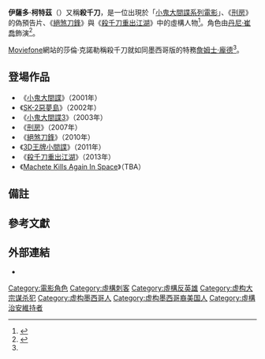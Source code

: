 {{noteTA
|G1=Show
|G2=Movie
|T=zh-tw:殺千刀 (電影角色);zh-cn:弯刀 (电影角色);
|1=zh-tw:殺千刀;zh-cn:弯刀;
|2=zh-tw:柯特茲;zh-cn:科尔特斯;
|3=zh-tw:絕煞刀鋒;zh-cn:弯刀;zh-hk:攞命·彎刀·罪惡城;
|4=zh-tw:殺千刀重出江湖;zh-cn:弯刀杀戮;zh-hk:索女·重炮·神經刀;
}}
{{Infobox character
| colour = #bfdfff
| name = 伊薩多·柯特茲<br>{{lang|en|Isador Cortez}}
| image = File:Machete (character).PNG
| caption = 《[[絕煞刀鋒|絕煞刀鋒]]》中的殺千刀
| first = 《[[小鬼大間諜|小鬼大間諜]]》（2001年）
| last =  《[[殺千刀重出江湖|殺千刀重出江湖]]》（2013年）
| cause =
| creator = [[勞勃·羅里葛茲|勞勃·羅里葛茲]]
| portrayer = [[丹尼·崔喬|丹尼·崔喬]]
| nickname = 殺千刀（Machete）
| alias = 殺千刀·柯特茲（Machete Cortez）
| gender = 男
| occupation = 前警察<br />僱用殺手</br/>間諜道具發明者
| title =
| family = 格雷戈里奧·柯特茲（兄弟）<br>班尼西歐·戴托羅神父（兄弟）<br>瑪麗莎·柯特茲-威爾森（妹妹）<br>已歿的妻子（未知名）<br>已歿的女兒（未知名）
| relatives = [[卡門·柯特茲|卡門·柯特茲]]（侄女）<br>[[朱尼·柯特茲|朱尼·柯特茲]]（侄子）
| religion =
| nationality = 墨西哥人
}}

'''伊薩多·柯特茲'''（{{lang-en|Isador Cortez}}{{notetag|根據劇中的聯邦數據庫，他的出生名為殺千刀·柯特茲（Machete Cortez）。}}）又稱'''殺千刀'''，是一位出現於「[[小鬼大間諜|小鬼大間諜系列電影]]」、《[[刑房_(電影)|刑房]]》的偽預告片、《[[絕煞刀鋒|絕煞刀鋒]]》與《[[殺千刀重出江湖|殺千刀重出江湖]]》中的虛構人物<ref name="AutoMR-1">{{cite news |url=http://www.hollywoodreporter.com/hr/film-reviews/machete-film-review-1004112183.story |title=Machete -- Film Review |publisher=The Hollywood Reporter |accessdate=2010-09-05 |author=Frank Scheck |archive-date=2012-03-14 |archive-url=https://www.webcitation.org/669x5MZ4w?url=http://www.hollywoodreporter.com/review/machete-film-review-29917 |dead-url=no }}</ref>。角色由[[丹尼·崔喬|丹尼·崔喬]]飾演<ref name="Moviefone 2013">{{cite news|newspaper=[[Moviefone|Moviefone]]|url=http://news.moviefone.com/2013/10/07/danny-trejo-machete-kills/|title=Danny Trejo Don't Tweet and Other Revelations From the 'Machete Kills' Star|date=2013-10-07|last=Knolle|first=Sharon|access-date=2014-12-31|archive-url=https://web.archive.org/web/20131012071334/http://news.moviefone.com/2013/10/07/danny-trejo-machete-kills/|archive-date=2013-10-12|dead-url=yes}}</ref>。

[[Moviefone|Moviefone]]網站的莎倫·克諾勒稱殺千刀就如同墨西哥版的特務[[詹姆士·龐德|詹姆士·龐德]]<ref name="Moviefone 2013"/>。

==登場作品==
*《[[小鬼大間諜|小鬼大間諜]]》（2001年）
*《[[SK-2惡夢島|SK-2惡夢島]]》（2002年）
*《[[小鬼大間諜3|小鬼大間諜3]]》（2003年）
*《[[刑房_(電影)|刑房]]》（2007年）
*《[[絕煞刀鋒|絕煞刀鋒]]》（2010年）
*《[[3D王牌小間諜|3D王牌小間諜]]》（2011年）
*《[[殺千刀重出江湖|殺千刀重出江湖]]》（2013年）
*《[[Machete_Kills_Again_In_Space|Machete Kills Again In Space]]》（TBA）

==備註==
{{notefoot}}

== 參考文獻 ==
{{reflist}}

==外部連結==
{{wikiquote}}
* {{IMDb character|0006776}}

{{小鬼大間諜}}
{{DEFAULTSORT:Machete (character)}}

[[Category:電影角色|Category:電影角色]]
[[Category:虛構刺客|Category:虛構刺客]]
[[Category:虛構反英雄|Category:虛構反英雄]]
[[Category:虚构大宗谋杀犯|Category:虚构大宗谋杀犯]]
[[Category:虚构墨西哥人|Category:虚构墨西哥人]]
[[Category:虚构墨西哥裔美国人|Category:虚构墨西哥裔美国人]]
[[Category:虛構治安維持者|Category:虛構治安維持者]]